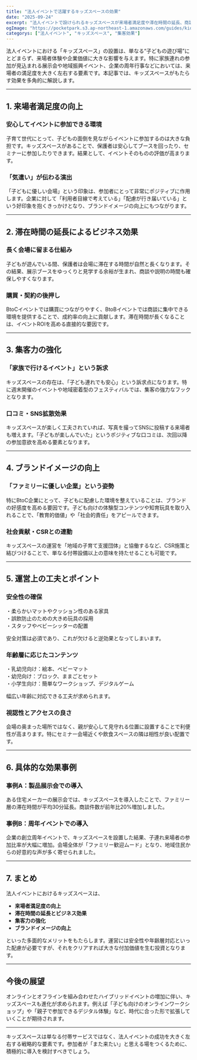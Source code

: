 ```yaml
---
title: "法人イベントで活躍するキッズスペースの効果"
date: "2025-09-24"
excerpt: "法人イベントで設けられるキッズスペースが来場者満足度や滞在時間の延長、商談機会の増加、企業ブランドの向上にどう貢献するのかを解説します。"
ogImage: "https://pocketpark.s3.ap-northeast-1.amazonaws.com/guides/kids-space-corporate-event/891322e5-60cd-43b1-9c01-cde00470aa21.png"
categorys: ["法人イベント", "キッズスペース", "集客効果"]
---
```


法人イベントにおける「キッズスペース」の設置は、単なる“子どもの遊び場”にとどまらず、来場者体験や企業価値に大きな影響を与えます。特に家族連れの参加が見込まれる展示会や地域振興イベント、企業の周年行事などにおいては、来場者の満足度を大きく左右する要素です。本記事では、キッズスペースがもたらす効果を多角的に解説します。

---

## 1. 来場者満足度の向上

### 安心してイベントに参加できる環境
子育て世代にとって、子どもの面倒を見ながらイベントに参加するのは大きな負担です。キッズスペースがあることで、保護者は安心してブースを回ったり、セミナーに参加したりできます。結果として、イベントそのものの評価が高まります。

### 「気遣い」が伝わる演出
「子どもに優しい会場」という印象は、参加者にとって非常にポジティブに作用します。企業に対して「利用者目線で考えている」「配慮が行き届いている」という好印象を抱くきっかけとなり、ブランドイメージの向上にもつながります。

---

## 2. 滞在時間の延長によるビジネス効果

### 長く会場に留まる仕組み
子どもが遊んでいる間、保護者は会場に滞在する時間が自然と長くなります。その結果、展示ブースをゆっくりと見学する余裕が生まれ、商談や説明の時間も確保しやすくなります。

### 購買・契約の後押し
BtoCイベントでは購買につながりやすく、BtoBイベントでは商談に集中できる環境を提供することで、成約率の向上に貢献します。滞在時間が長くなることは、イベントROIを高める直接的な要因です。

---

## 3. 集客力の強化

### 「家族で行けるイベント」という訴求
キッズスペースの存在は、「子ども連れでも安心」という訴求点になります。特に週末開催のイベントや地域密着型のフェスティバルでは、集客の強力なフックとなります。

### 口コミ・SNS拡散効果
キッズスペースが楽しく工夫されていれば、写真を撮ってSNSに投稿する来場者も増えます。「子どもが楽しんでいた」というポジティブな口コミは、次回以降の参加意欲を高める要素となります。

---

## 4. ブランドイメージの向上

### 「ファミリーに優しい企業」という姿勢
特にBtoC企業にとって、子どもに配慮した環境を整えていることは、ブランドの好感度を高める要因です。子ども向けの体験型コンテンツや知育玩具を取り入れることで、「教育的価値」や「社会的責任」をアピールできます。

### 社会貢献・CSRとの連動
キッズスペースの運営を「地域の子育て支援団体」と協働するなど、CSR施策と結びつけることで、単なる付帯設備以上の意味を持たせることも可能です。

---

## 5. 運営上の工夫とポイント

### 安全性の確保
・柔らかいマットやクッション性のある家具  
・誤飲防止のための大きめ玩具の採用  
・スタッフやベビーシッターの配置  

安全対策は必須であり、これが欠けると逆効果となってしまいます。

### 年齢層に応じたコンテンツ
・乳幼児向け：絵本、ベビーマット  
・幼児向け：ブロック、ままごとセット  
・小学生向け：簡単なワークショップ、デジタルゲーム  

幅広い年齢に対応できる工夫が求められます。

### 視認性とアクセスの良さ
会場の奥まった場所ではなく、親が安心して見守れる位置に設置することで利便性が高まります。特にセミナー会場近くや飲食スペースの隣は相性が良い配置です。

---

## 6. 具体的な効果事例

### 事例A：製品展示会での導入
ある住宅メーカーの展示会では、キッズスペースを導入したことで、ファミリー層の滞在時間が平均30分延長。商談件数が前年比20%増加しました。

### 事例B：周年イベントでの導入
企業の創立周年イベントで、キッズスペースを設置した結果、子連れ来場者の参加比率が大幅に増加。会場全体が「ファミリー歓迎ムード」となり、地域住民からの好意的な声が多く寄せられました。

---

## 7. まとめ

法人イベントにおけるキッズスペースは、  
- **来場者満足度の向上**  
- **滞在時間の延長とビジネス効果**  
- **集客力の強化**  
- **ブランドイメージの向上**  

といった多面的なメリットをもたらします。運営には安全性や年齢層対応といった配慮が必要ですが、それをクリアすれば大きな付加価値を生む投資となります。

---

## 今後の展望

オンラインとオフラインを組み合わせたハイブリッドイベントの増加に伴い、キッズスペースも進化が求められます。例えば「子ども向けのオンラインワークショップ」や「親子で参加できるデジタル体験」など、時代に合った形で拡張していくことが期待されます。

---

キッズスペースは単なる付帯サービスではなく、法人イベントの成功を大きく左右する戦略的な要素です。参加者が「また来たい」と思える場をつくるために、積極的に導入を検討すべきでしょう。